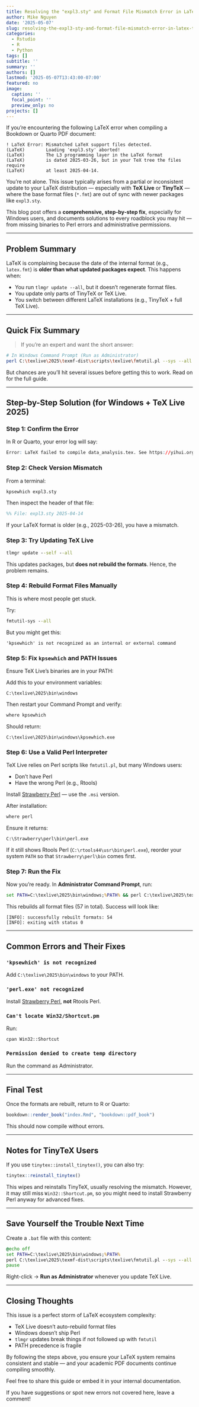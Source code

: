 ```yaml
---
title: Resolving the "expl3.sty" and Format File Mismatch Error in LaTeX (TeX Live/TinyTeX)
author: Mike Nguyen
date: '2025-05-07'
slug: resolving-the-expl3-sty-and-format-file-mismatch-error-in-latex-tex-live-tinytex
categories:
  - Rstudio
  - R
  - Python
tags: []
subtitle: ''
summary: ''
authors: []
lastmod: '2025-05-07T13:43:00-07:00'
featured: no
image:
  caption: ''
  focal_point: ''
  preview_only: no
projects: []
---
```



If you're encountering the following LaTeX error when compiling a Bookdown or Quarto PDF document:

```
! LaTeX Error: Mismatched LaTeX support files detected.
(LaTeX)        Loading 'expl3.sty' aborted!
(LaTeX)        The L3 programming layer in the LaTeX format
(LaTeX)        is dated 2025-03-26, but in your TeX tree the files require
(LaTeX)        at least 2025-04-14.
```

You're not alone. This issue typically arises from a partial or inconsistent update to your LaTeX distribution — especially with **TeX Live** or **TinyTeX** — where the base format files (`*.fmt`) are out of sync with newer packages like `expl3.sty`.

This blog post offers a **comprehensive, step-by-step fix**, especially for Windows users, and documents solutions to every roadblock you may hit — from missing binaries to Perl errors and administrative permissions.

---

## Problem Summary

LaTeX is complaining because the date of the internal format (e.g., `latex.fmt`) is **older than what updated packages expect**. This happens when:

* You run `tlmgr update --all`, but it doesn’t regenerate format files.
* You update only parts of TinyTeX or TeX Live.
* You switch between different LaTeX installations (e.g., TinyTeX + full TeX Live).

---

## Quick Fix Summary

> If you're an expert and want the short answer:

```sh
# In Windows Command Prompt (Run as Administrator)
perl C:\texlive\2025\texmf-dist\scripts\texlive\fmtutil.pl --sys --all
```

But chances are you’ll hit several issues before getting this to work. Read on for the full guide.

---

## Step-by-Step Solution (for Windows + TeX Live 2025)

### Step 1: Confirm the Error

In R or Quarto, your error log will say:

```r
Error: LaTeX failed to compile data_analysis.tex. See https://yihui.org/tinytex/r/#debugging
```

### Step 2: Check Version Mismatch

From a terminal:

```cmd
kpsewhich expl3.sty
```

Then inspect the header of that file:

```latex
%% File: expl3.sty 2025-04-14
```

If your LaTeX format is older (e.g., 2025-03-26), you have a mismatch.

### Step 3: Try Updating TeX Live

```cmd
tlmgr update --self --all
```

This updates packages, but **does not rebuild the formats**. Hence, the problem remains.

### Step 4: Rebuild Format Files Manually

This is where most people get stuck.

Try:

```cmd
fmtutil-sys --all
```

But you might get this:

```
'kpsewhich' is not recognized as an internal or external command
```

### Step 5: Fix `kpsewhich` and PATH Issues

Ensure TeX Live's binaries are in your PATH:

Add this to your environment variables:

```
C:\texlive\2025\bin\windows
```

Then restart your Command Prompt and verify:

```cmd
where kpsewhich
```

Should return:

```
C:\texlive\2025\bin\windows\kpsewhich.exe
```

### Step 6: Use a Valid Perl Interpreter

TeX Live relies on Perl scripts like `fmtutil.pl`, but many Windows users:

* Don’t have Perl
* Have the wrong Perl (e.g., Rtools)

Install [Strawberry Perl](https://strawberryperl.com/) — use the `.msi` version.

After installation:

```cmd
where perl
```

Ensure it returns:

```
C:\Strawberry\perl\bin\perl.exe
```

If it still shows Rtools Perl (`C:\rtools44\usr\bin\perl.exe`), reorder your system `PATH` so that `Strawberry\perl\bin` comes first.

### Step 7: Run the Fix

Now you're ready. In **Administrator Command Prompt**, run:

```cmd
set PATH=C:\texlive\2025\bin\windows;%PATH% && perl C:\texlive\2025\texmf-dist\scripts\texlive\fmtutil.pl --sys --all
```

This rebuilds all format files (57 in total). Success will look like:

```
[INFO]: successfully rebuilt formats: 54
[INFO]: exiting with status 0
```

---

## Common Errors and Their Fixes

### `'kpsewhich' is not recognized`

Add `C:\texlive\2025\bin\windows` to your PATH.

### `'perl.exe' not recognized`

Install [Strawberry Perl](https://strawberryperl.com/), **not** Rtools Perl.

### `Can't locate Win32/Shortcut.pm`

Run:

```cmd
cpan Win32::Shortcut
```

### `Permission denied to create temp directory`

Run the command as Administrator.

---

## Final Test

Once the formats are rebuilt, return to R or Quarto:

```r
bookdown::render_book("index.Rmd", "bookdown::pdf_book")
```

This should now compile without errors.

---

## Notes for TinyTeX Users

If you use `tinytex::install_tinytex()`, you can also try:

```r
tinytex::reinstall_tinytex()
```

This wipes and reinstalls TinyTeX, usually resolving the mismatch. However, it may still miss `Win32::Shortcut.pm`, so you might need to install Strawberry Perl anyway for advanced fixes.

---

## Save Yourself the Trouble Next Time

Create a `.bat` file with this content:

```bat
@echo off
set PATH=C:\texlive\2025\bin\windows;%PATH%
perl C:\texlive\2025\texmf-dist\scripts\texlive\fmtutil.pl --sys --all
pause
```

Right-click → **Run as Administrator** whenever you update TeX Live.

---

## Closing Thoughts

This issue is a perfect storm of LaTeX ecosystem complexity:

* TeX Live doesn’t auto-rebuild format files
* Windows doesn’t ship Perl
* `tlmgr` updates break things if not followed up with `fmtutil`
* PATH precedence is fragile

By following the steps above, you ensure your LaTeX system remains consistent and stable — and your academic PDF documents continue compiling smoothly.

Feel free to share this guide or embed it in your internal documentation.

If you have suggestions or spot new errors not covered here, leave a comment!

